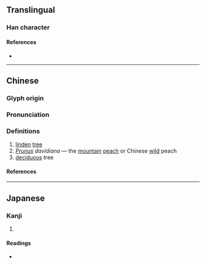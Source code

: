 {{character info/new}}
==Translingual==

===Han character===
{{Han char|rn=75|rad=木|as=03|sn=7|four=44912|canj=DPD|ids=⿰木也}}

====References====
* {{Han ref|kx=0512.100|dkj=14478|dj=0898.020|hdz=21163.010|uh=675D|ud=26461|bh=CB44|bd=52036}}

----

==Chinese==
{{zh-forms}}

===Glyph origin===
{{Han etym}}

===Pronunciation===
{{zh-pron
|m=yí
|c=ji4
|mc=y
|oc=y
|ma=
|cat=n,pn
}}

===Definitions===
{{zh-hanzi}}

# [[linden]] [[tree]]
# ''[[Prunus]] davidiana'' — the [[mountain]] [[peach]] or Chinese [[wild]] peach
# [[deciduous]] tree

====References====

----

==Japanese==

===Kanji===
{{ja-kanji|grade=|rs=木03}}

# {{defn|lang=ja|sort=木03}}

====Readings====
* {{ja-readings|on=[[ち]] (chi), [[じ]] (ji), [[し]] (shi), [[い]] (i)|kun=[[まがき]] (magaki)}}
